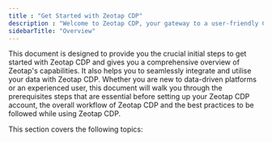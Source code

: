 ```yaml
---
title : "Get Started with Zeotap CDP"
description : "Welcome to Zeotap CDP, your gateway to a user-friendly Customer Data Platform that streamlines data integration, enriches customer profiles, enables precise segmentation and facilitates personalised marketing across multiple platforms."
sidebarTitle: "Overview"
---
```




This document is designed to provide you the crucial initial steps to get started with Zeotap CDP and gives you a comprehensive overview of Zeotap's capabilities. It also helps you to seamlessly integrate and utilise your data with Zeotap CDP. Whether you are new to data-driven platforms or an experienced user, this document will walk you through the prerequisites steps that are essential before setting up your Zeotap CDP account, the overall workflow of Zeotap CDP and the best practices to be followed while using Zeotap CDP. 

This section covers the following topics:

<CardGroup cols={2}>
  <Card
    title="Introduction"
    href="/articles/get-started-guide/introduction"
    icon="book-open"
    iconType="solid"
  />

  <Card
    title="Before you Begin (Prerequisites)"
    href="#"
    icon="list-check"
    iconType="solid"
  />

  <Card
    title="How Zeotap CDP works"
    href="/articles/get-started-guide/how-zeotap-cdp-works"
    icon="gears"
    iconType="solid"
  />

  <Card
    title="Best Practices for using Zeotap CDP"
    href="/articles/get-started-guide/validating-data-before-onboarding"
    icon="star"
    iconType="solid"
  />
</CardGroup>
